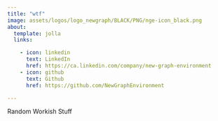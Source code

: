 ```yaml
---
title: "wtf"
image: assets/logos/logo_newgraph/BLACK/PNG/nge-icon_black.png
about:
  template: jolla
  links:

    - icon: linkedin
      text: LinkedIn
      href: https://ca.linkedin.com/company/new-graph-environment
    - icon: github
      text: Github
      href: https://github.com/NewGraphEnvironment

---
```


Random Workish Stuff
